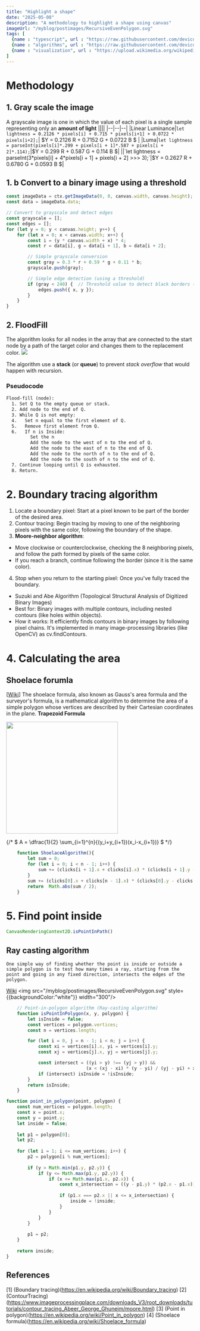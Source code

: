 ```yaml
---
title: "Highlight a shape"
date: "2025-05-08"
description: "A methodology to highlight a shape using canvas"
imageUrl: "/myblog/postimages/RecursiveEvenPolygon.svg"
tags: [
  {name : "typescript", url : "https://raw.githubusercontent.com/devicons/devicon/master/icons/postgresql/postgresql-original-wordmark.svg"},
  {name : "algorithms", url : "https://raw.githubusercontent.com/devicons/devicon/master/icons/react/react-original-wordmark.svg"},
  {name : "visualization", url : "https://upload.wikimedia.org/wikipedia/commons/c/c3/Python-logo-notext.svg"}
]
---
```


# Methodology
## 1. Gray scale the image
A grayscale image is one in which the value of each pixel is a single sample representing only an **amount of light**
||||
|--|--|--|
|Linear Luminance|`let lightness = 0.2126 * pixels[i] + 0.715 * pixels[i+1] + 0.0722 * pixels[i+2];`| $Y = 0.2126 R + 0.7152 G + 0.0722 B $ |
|Luma|`let lightness = parseInt(pixels[i]*.299 + pixels[i + 1]*.587 + pixels[i + 2]*.114);`|$Y = 0.299 R + 0.587 G + 0.114 B $|
||`let lightness = parseInt(3*pixels[i] + 4*pixels[i + 1] + pixels[i + 2] >>> 3);`|$Y = 0.2627 R + 0.6780 G + 0.0593 B $|

## 1. b Convert to a binary image using a threshold
```js
const imageData = ctx.getImageData(0, 0, canvas.width, canvas.height);
const data = imageData.data;

// Convert to grayscale and detect edges
const grayscale = [];
const edges = [];
for (let y = 0; y < canvas.height; y++) {
    for (let x = 0; x < canvas.width; x++) {
        const i = (y * canvas.width + x) * 4;
        const r = data[i], g = data[i + 1], b = data[i + 2];

        // Simple grayscale conversion
        const gray = 0.3 * r + 0.59 * g + 0.11 * b;
        grayscale.push(gray);

        // Simple edge detection (using a threshold)
        if (gray < 240) {  // Threshold value to detect black borders (128 Default)
            edges.push({ x, y });
        }
    }
}
```
## 2. FloodFill
The algorithm looks for all nodes in the array that are connected to the start node by a path of the target color and changes them to the replacement color.
<img src="/myblog/postimages/Recursive_Flood_Fill_4_(aka).gif"/>

The algorithm use a  **stack** (or **queue**) to prevent *stack overflow* that would happen with recursion.
### Pseudocode
```txt
Flood-fill (node):
  1. Set Q to the empty queue or stack.
  2. Add node to the end of Q.
  3. While Q is not empty:
  4.   Set n equal to the first element of Q.
  5.   Remove first element from Q.
  6.   If n is Inside:
         Set the n
         Add the node to the west of n to the end of Q.
         Add the node to the east of n to the end of Q.
         Add the node to the north of n to the end of Q.
         Add the node to the south of n to the end of Q.
  7. Continue looping until Q is exhausted.
  8. Return.
  ```
# 2. Boundary tracing algorithm
1. Locate a boundary pixel: Start at a pixel known to be part of the border of the desired area.
2. Contour tracing: Begin tracing by moving to one of the neighboring pixels with the same color, following the boundary of the shape.
3. **Moore-neighbor algorithm**:
- Move clockwise or counterclockwise, checking the 8 neighboring pixels, and follow the path formed by pixels of the same color.
- If you reach a branch, continue following the border (since it is the same color).
4. Stop when you return to the starting pixel: Once you've fully traced the boundary.

- Suzuki and Abe Algorithm (Topological Structural Analysis of Digitized Binary Images)
- Best for: Binary images with multiple contours, including nested contours (like holes within objects).
- How it works: It efficiently finds contours in binary images by following pixel chains. It's implemented in many image-processing libraries (like OpenCV) as cv.findContours.

# 4. Calculating the area
## Shoelace forumla

[[Wiki](https://en.wikipedia.org/wiki/Shoelace_formula)] The shoelace formula, also known as Gauss's area formula and the surveyor's formula, is a mathematical algorithm to determine the area of a simple polygon whose vertices are described by their Cartesian coordinates in the plane.
**Trapezoid Formula**


<div style={{display:"flex", gap:"3rem"}}>
<img src="/postimages/Trapez-formel-prinz.svg.png" style={{backgroundColor:"white"}} width="300"/>
<div>

{/* $ A = \dfrac{1}{2} \sum_{i=1}^{n}{(y_i+y_{i+1})(x_i-x_{i+1})} $ */}


```js
    function ShoelaceAlgorithm(){
        let sum = 0;
        for (let i = 0; i < n - 1; i++) {
            sum += (clicks[i + 1].x + clicks[i].x) * (clicks[i + 1].y - clicks[i].y)
        }
        sum += (clicks[0].x + clicks[n - 1].x) * (clicks[0].y - clicks[n - 1].y)
        return  Math.abs(sum / 2);
    }
```
</div></div>

# 5. Find point inside
```js 
CanvasRenderingContext2D.isPointInPath()
```
## Ray casting algorithm
    One simple way of finding whether the point is inside or outside a simple polygon is to test how many times a ray, starting from the point and going in any fixed direction, intersects the edges of the polygon. 
[Wiki](https://en.wikipedia.org/wiki/Point_in_polygon)
<img src="/myblog/postimages/RecursiveEvenPolygon.svg" style={{backgroundColor:"white"}} width="300"/>
```js
    // Point-in-polygon algorithm (Ray-casting algorithm)
    function isPointInPolygon(x, y, polygon) {
        let isInside = false;
        const vertices = polygon.vertices;
        const n = vertices.length;

        for (let i = 0, j = n - 1; i < n; j = i++) {
            const xi = vertices[i].x, yi = vertices[i].y;
            const xj = vertices[j].x, yj = vertices[j].y;

            const intersect = ((yi > y) !== (yj > y)) &&
                              (x < (xj - xi) * (y - yi) / (yj - yi) + xi);
            if (intersect) isInside = !isInside;
        }
        return isInside;
    }
```
```js
function point_in_polygon(point, polygon) {
    const num_vertices = polygon.length;
    const x = point.x;
    const y = point.y;
    let inside = false;
 
    let p1 = polygon[0];
    let p2;
 
    for (let i = 1; i <= num_vertices; i++) {
        p2 = polygon[i % num_vertices];
 
        if (y > Math.min(p1.y, p2.y)) {
            if (y <= Math.max(p1.y, p2.y)) {
                if (x <= Math.max(p1.x, p2.x)) {
                    const x_intersection = ((y - p1.y) * (p2.x - p1.x)) / (p2.y - p1.y) + p1.x;
 
                    if (p1.x === p2.x || x <= x_intersection) {
                        inside = !inside;
                    }
                }
            }
        }
 
        p1 = p2;
    }
 
    return inside;
}
```

## References

<a id="1">[1]</a> (Boundary tracing)(https://en.wikipedia.org/wiki/Boundary_tracing)
<a id="1">[2]</a> (ContourTracing)(https://www.imageprocessingplace.com/downloads_V3/root_downloads/tutorials/contour_tracing_Abeer_George_Ghuneim/moore.html)
<a id="1">[3]</a> (Point in polygon)(https://en.wikipedia.org/wiki/Point_in_polygon)
<a id="1">[4]</a> (Shoelace formula)(https://en.wikipedia.org/wiki/Shoelace_formula)

